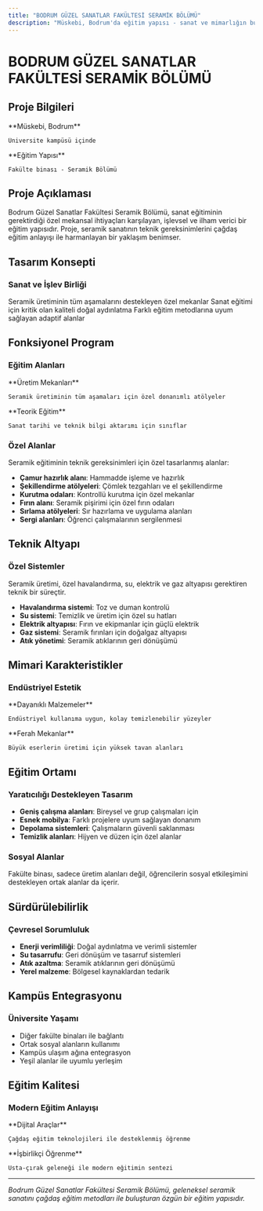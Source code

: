 ```yaml
---
title: "BODRUM GÜZEL SANATLAR FAKÜLTESİ SERAMİK BÖLÜMÜ"
description: "Müskebi, Bodrum'da eğitim yapısı - sanat ve mimarlığın buluşması"
---
```


# BODRUM GÜZEL SANATLAR FAKÜLTESİ SERAMİK BÖLÜMÜ

## Proje Bilgileri

<CardGroup cols={2}>
  <Card title="Konum" icon="location-dot">
    **Müskebi, Bodrum**
    
    Üniversite kampüsü içinde
  </Card>
  
  <Card title="Tip" icon="graduation-cap">
    **Eğitim Yapısı**
    
    Fakülte binası - Seramik Bölümü
  </Card>
</CardGroup>

## Proje Açıklaması

Bodrum Güzel Sanatlar Fakültesi Seramik Bölümü, sanat eğitiminin gerektirdiği özel mekansal ihtiyaçları karşılayan, işlevsel ve ilham verici bir eğitim yapısıdır. Proje, seramik sanatının teknik gereksinimlerini çağdaş eğitim anlayışı ile harmanlayan bir yaklaşım benimser.

## Tasarım Konsepti

### Sanat ve İşlev Birliği

<Steps>
  <Step title="Atölye Odaklı Tasarım">
    Seramik üretiminin tüm aşamalarını destekleyen özel mekanlar
  </Step>
  
  <Step title="Doğal Işık">
    Sanat eğitimi için kritik olan kaliteli doğal aydınlatma
  </Step>
  
  <Step title="Esnek Mekanlar">
    Farklı eğitim metodlarına uyum sağlayan adaptif alanlar
  </Step>
</Steps>

## Fonksiyonel Program

### Eğitim Alanları

<CardGroup cols={2}>
  <Card title="Atölyeler" icon="hammer">
    **Üretim Mekanları**
    
    Seramik üretiminin tüm aşamaları için özel donanımlı atölyeler
  </Card>
  
  <Card title="Derslikler" icon="chalkboard">
    **Teorik Eğitim**
    
    Sanat tarihi ve teknik bilgi aktarımı için sınıflar
  </Card>
</CardGroup>

### Özel Alanlar

Seramik eğitiminin teknik gereksinimleri için özel tasarlanmış alanlar:

- **Çamur hazırlık alanı**: Hammadde işleme ve hazırlık
- **Şekillendirme atölyeleri**: Çömlek tezgahları ve el şekillendirme
- **Kurutma odaları**: Kontrollü kurutma için özel mekanlar
- **Fırın alanı**: Seramik pişirimi için özel fırın odaları
- **Sırlama atölyeleri**: Sır hazırlama ve uygulama alanları
- **Sergi alanları**: Öğrenci çalışmalarının sergilenmesi

## Teknik Altyapı

### Özel Sistemler

<Note>
Seramik üretimi, özel havalandırma, su, elektrik ve gaz altyapısı gerektiren teknik bir süreçtir.
</Note>

- **Havalandırma sistemi**: Toz ve duman kontrolü
- **Su sistemi**: Temizlik ve üretim için özel su hatları
- **Elektrik altyapısı**: Fırın ve ekipmanlar için güçlü elektrik
- **Gaz sistemi**: Seramik fırınları için doğalgaz altyapısı
- **Atık yönetimi**: Seramik atıklarının geri dönüşümü

## Mimari Karakteristikler

### Endüstriyel Estetik

<CardGroup cols={2}>
  <Card title="Malzeme Seçimi" icon="cube">
    **Dayanıklı Malzemeler**
    
    Endüstriyel kullanıma uygun, kolay temizlenebilir yüzeyler
  </Card>
  
  <Card title="Yüksek Tavanlar" icon="arrows-up-down">
    **Ferah Mekanlar**
    
    Büyük eserlerin üretimi için yüksek tavan alanları
  </Card>
</CardGroup>

## Eğitim Ortamı

### Yaratıcılığı Destekleyen Tasarım

- **Geniş çalışma alanları**: Bireysel ve grup çalışmaları için
- **Esnek mobilya**: Farklı projelere uyum sağlayan donanım
- **Depolama sistemleri**: Çalışmaların güvenli saklanması
- **Temizlik alanları**: Hijyen ve düzen için özel alanlar

### Sosyal Alanlar

<Tip>
Fakülte binası, sadece üretim alanları değil, öğrencilerin sosyal etkileşimini destekleyen ortak alanlar da içerir.
</Tip>

## Sürdürülebilirlik

### Çevresel Sorumluluk

- **Enerji verimliliği**: Doğal aydınlatma ve verimli sistemler
- **Su tasarrufu**: Geri dönüşüm ve tasarruf sistemleri
- **Atık azaltma**: Seramik atıklarının geri dönüşümü
- **Yerel malzeme**: Bölgesel kaynaklardan tedarik

## Kampüs Entegrasyonu

### Üniversite Yaşamı

- Diğer fakülte binaları ile bağlantı
- Ortak sosyal alanların kullanımı
- Kampüs ulaşım ağına entegrasyon
- Yeşil alanlar ile uyumlu yerleşim

## Eğitim Kalitesi

### Modern Eğitim Anlayışı

<CardGroup cols={2}>
  <Card title="Teknoloji Entegrasyonu" icon="computer">
    **Dijital Araçlar**
    
    Çağdaş eğitim teknolojileri ile desteklenmiş öğrenme
  </Card>
  
  <Card title="Atölye Kültürü" icon="users">
    **İşbirlikçi Öğrenme**
    
    Usta-çırak geleneği ile modern eğitimin sentezi
  </Card>
</CardGroup>

---

*Bodrum Güzel Sanatlar Fakültesi Seramik Bölümü, geleneksel seramik sanatını çağdaş eğitim metodları ile buluşturan özgün bir eğitim yapısıdır.*
